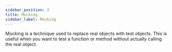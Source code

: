 ```yaml
---
sidebar_position: 3
title: Mocking
sidebar_label: Mocking
---
```


Mocking is a technique used to replace real objects with test objects. This is useful when you want to test a function
or method without actually calling the real object.
